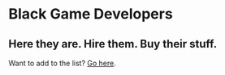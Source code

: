 # Black Game Developers

## Here they are. Hire them. Buy their stuff. 

Want to add to the list? [Go here](https://github.com/QuantumBox/blackgamedevs).
